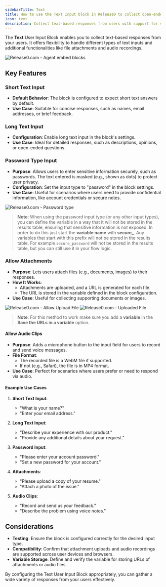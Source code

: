 ```yaml
---
sidebarTitle: Text
title: How to use the Text Input block in Release0 to collect open-ended responses in your chatbot
icon: text
description: Collect text-based responses from users with support for short text, long-form answers, and additional input types like password, file attachments, and audio recordings. This guide covers configuration options and use cases for effective user input collection.
---
```


The **Text** User Input Block enables you to collect text-based responses from your users. It offers flexibility to handle different types of text inputs and additional functionalities like file attachments and audio recordings.

<Frame style={{ maxWidth: '600px' }}>
  <img src="/images/blocks/inputs/text-input.png" alt="Release0.com - Agent embed blocks" />
</Frame>

## Key Features

### Short Text Input
- **Default Behavior**: The block is configured to expect short text answers by default.  
- **Use Case**: Suitable for concise responses, such as names, email addresses, or brief feedback.

### Long Text Input
- **Configuration**: Enable long text input in the block's settings.  
- **Use Case**: Ideal for detailed responses, such as descriptions, opinions, or open-ended questions.

### Password Type Input
- **Purpose**: Allows users to enter sensitive information securely, such as passwords. The text entered is masked (e.g., shown as dots) to protect user privacy.
- **Configuration**: Set the input type to "password" in the block settings.
- **Use Case**: Useful for scenarios where users need to provide confidential information, like account credentials or secure notes.

<Frame style={{ maxWidth: '600px' }}>
  <img src="/images/blocks/inputs/password-type.png" alt="Release0.com - Password type" />
</Frame>

> **Note**: When using the password input type (or any other input types), you can define the variable in a way that it will not be stored in the results table, ensuring that sensitive information is not exposed. In order to do this just start the **variable name** with **secure_**. Any variables that start with this prefix will not be stored in the results table. For example `secure_password` will not be stored in the results table, but you can still use it in your flow logic.

### Allow Attachments
- **Purpose**: Lets users attach files (e.g., documents, images) to their responses.  
- **How It Works**:  
  - Attachments are uploaded, and a URL is generated for each file.  
  - The URL is stored in the variable defined in the block configuration.  
- **Use Case**: Useful for collecting supporting documents or images.
 
<Frame style={{ maxWidth: '600px' }}>
  <img src="/images/blocks/inputs/allow-upload.png" alt="Release0.com - Allow Upload File" />
</Frame>



<Frame style={{ maxWidth: '600px' }}>
  <img src="/images/blocks/inputs/file-uploaded-sample.png" alt="Release0.com - Uploaded File" />
</Frame>


> **Note**: For this method to work make sure you add a **variable** in the **Save the URLs in a variable** option.

#### Allow Audio Clips
- **Purpose**: Adds a microphone button to the input field for users to record and send voice messages.  
- **File Format**:  
  - The recorded file is a WebM file if supported.  
  - If not (e.g., Safari), the file is in MP4 format.  
- **Use Case**: Perfect for scenarios where users prefer or need to respond via audio.

#### Example Use Cases

1. **Short Text Input**:  
   - "What is your name?"  
   - "Enter your email address."

2. **Long Text Input**:  
   - "Describe your experience with our product."  
   - "Provide any additional details about your request."

3. **Password Input**:
    - "Please enter your account password."  
    - "Set a new password for your account."

4. **Attachments**:  
   - "Please upload a copy of your resume."  
   - "Attach a photo of the issue."

5. **Audio Clips**:  
   - "Record and send us your feedback."  
   - "Describe the problem using voice notes."

## Considerations

- **Testing**: Ensure the block is configured correctly for the desired input type.  
- **Compatibility**: Confirm that attachment uploads and audio recordings are supported across user devices and browsers.  
- **Variable Storage**: Define and verify the variable for storing URLs of attachments or audio files.

By configuring the Text User Input Block appropriately, you can gather a wide variety of responses from your users effectively.
